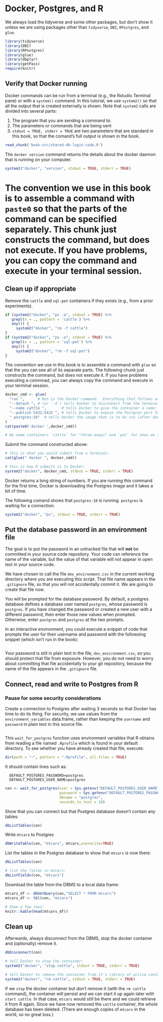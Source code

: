 # Docker, Postgres, and R

We always load the tidyverse and some other packages, but don't show it unless we are using packages other than `tidyverse`, `DBI`, `RPostgres`, and `glue`.
```r
library(tidyverse)
library(DBI)
library(RPostgres)
library(glue)
library(dbplyr)
library(getPass)
require(knitr)
```

## Verify that Docker running

Docker commands can be run from a terminal (e.g., the Rstudio Terminal pane) or with a `system()` command.  In this tutorial, we use `system2()` so that all the output that is created externally is shown.  Note that `system2` calls are divided into several parts:

1. The program that you are sending a command to.
2. The parameters or commands that are being sent
3. `stdout = TRUE, stderr = TRUE` are two parameters that are standard in this book, so that the comand's full output is shown in the book.

```r
read_chunk('book-src/shared-db-login-code.R')

```
The `docker version` command returns the details about the docker daemon that is running on your computer.

```r
system2("docker", "version", stdout = TRUE, stderr = TRUE)
```

The convention we use in this book is to assemble a command with `paste0` so that the parts of the command can be specified separately.  This chunk just constructs the command, but does not execute.  If you have problems, you can copy the command and execute in your terminal session.
=======
## Clean up if appropriate
Remove the `cattle` and `sql-pet` containers if they exists (e.g., from a prior experiments).  
```r
if (system2("docker", "ps -a", stdout = TRUE) %>% 
   grepl(x = ., pattern = 'cattle') %>% 
   any()) {
     system2("docker", "rm -f cattle")
}
if (system2("docker", "ps -a", stdout = TRUE) %>% 
   grepl(x = ., pattern = 'sql-pet') %>% 
   any()) {
     system2("docker", "rm -f sql-pet")
}
```

The convention we use in this book is to assemble a command with `glue` so that the you can see all of its separate parts.  The following chunk just constructs the command, but does not execute it.  If you have problems executing a commnad, you can always copy the command and execute in your terminal session.
```r
docker_cmd <- glue(
  "run ",      # Run is the Docker command.  Everything that follows are `docker run` parameters.
  "--detach ", # (or `-d`) tells Docker to disconnect from the terminal / program issuing the command
  "--name cattle ",       # tells Docker to give the container a name: `cattle`
  "--publish 5432:5432 ", # tells Docker to expose the Postgres port 5432 to the local network with 5432
  " postgres:10"  # tells Docker the image that is to be run (after downloading if necessary)
)
cat(paste0('docker ',docker_cmd))

# We name containers `cattle` for "throw-aways" and `pet` for ones we treasure and keep around.  :-)
```

Submit the command constructed above:
```r
# this is what you would submit from a terminal:
cat(glue(" docker ", docker_cmd))

# this is how R submits it to Docker:
system2("docker", docker_cmd, stdout = TRUE, stderr = TRUE)
```

Docker returns a long string of numbers.  If you are running this command for the first time, Docker is downloading the Postgres image and it takes a bit of time.

The following comand shows that `postgres:10` is running. `postgres` is waiting for a connection:
```r
system2("docker", "ps", stdout = TRUE, stderr = TRUE)

```
## Put the database password in an environment file
The goal is to put the password in an untracked file that will **not** be committed in your source code repository. Your code can reference the name of the variable, but the value of that variable will not appear in open text in your source code.

We have chosen to call the file `dev_environment.csv` in the current working directory where you are executing this script. That file name appears in the `.gitignore` file, so that you will not accidentally commit it. We are going to create that file now.

You will be prompted for the database password. By default, a postgres database defines a database user named `postgres`, whose password is `postgres`. If you have changed the password or created a new user with a different password, then enter those new values when prompted. Otherwise, enter `postgres` and `postgres` at the two prompts.

In an interactive environment, you could execute a snippet of code that prompts the user for their username and password with the followoing snippet (which isn't run in the book):

```r

```
Your password is still in plain text in the file, `dev_environment.csv`, so you should protect that file from exposure. However, you do not need to worry about committing that file accidentally to your git repository, because the name of the file appears in the `.gitignore` file.

## Connect, read and write to Postgres from R

### Pause for some security considerations

Create a connection to Postgres after waiting 3 seconds so that Docker has time to do its thing. For security, we use values from the `environment_variables` data.frame, rather than keeping the `username` and `password` in plain text in this source file.
```r

```
This `wait_for_postgres` function uses environment variables that R obtains from reading a file named `.Rprofile` which is found in your default directory.  To see whether you have already created that file, execute:

```r
dir(path = "~", pattern = ".Rprofile", all.files = TRUE)
```

It should contain lines such as:
```
  DEFAULT_POSTGRES_PASSWORD=postgres
  DEFAULT_POSTGRES_USER_NAME=postgres
```

```r
con <- wait_for_postgres(user = Sys.getenv("DEFAULT_POSTGRES_USER_NAME"),
                         password = Sys.getenv("DEFAULT_POSTGRES_PASSWORD"),
                         dbname = "postgres",
                         seconds_to_test = 10)

```

Show that you can connect but that Postgres database doesn't contain any tables:

```r
dbListTables(con)
```

Write `mtcars` to Postgres
```r
dbWriteTable(con, "mtcars", mtcars,overwrite=TRUE)
```

List the tables in the Postgres database to show that `mtcars` is now there:

```r
dbListTables(con)

# list the fields in mtcars:
dbListFields(con, "mtcars")
```

Download the table from the DBMS to a local data frame:
```r
mtcars_df <- dbGetQuery(con,"SELECT * FROM mtcars")
mtcars_df <- tbl(con, "mtcars")

# Show a few rows:
knitr::kable(head(mtcars_df))
```

## Clean up

Afterwards, always disconnect from the DBMS, stop the docker container and (optionally) remove it.
```r
dbDisconnect(con)

# tell Docker to stop the container:
system2("docker", "stop cattle", stdout = TRUE, stderr = TRUE)

# tell Docker to remove the container from it's library of active containers:
system2("docker", "rm cattle", stdout = TRUE, stderr = TRUE)
```

If we `stop` the docker container but don't remove it (with the `rm cattle` command), the container will persist and we can start it up again later with `start cattle`.  In that case, `mtcars` would still be there and we could retrieve it from R again.  Since we have now removed the `cattle` container, the whole database has been deleted.  (There are enough copies of `mtcars` in the world, so no great loss.)
